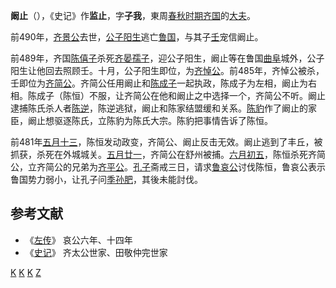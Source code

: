 {{模板:Infobox 先秦人物
|名称= 阚止
|姓=
|氏=阚
|名=止
|字=子我
|别名=
|别字=
|谥号=
|时代=春秋
|国家=[[姜齐|齐]] 
|身份=齐国右相
|出生=
|逝世=前481年
|父=
|子女=
}}

'''阚止'''（{{bd|？||前481年||catIdx=K}}），《史记》作'''监止'''，字'''子我'''，東周[[春秋时期|春秋时期]][[齐国|齐国]]的[[大夫|大夫]]。

前490年，[[齐景公|齐景公]]去世，[[齊悼公|公子阳生]]逃亡[[鲁国|鲁国]]，与其子[[齊簡公|壬]]宠信阚止。

前489年，齐国[[陳僖子|陈僖子]]杀死[[齐晏孺子|齐晏孺子]]，迎公子阳生，阚止等在鲁国[[曲阜|曲阜]]城外，公子阳生让他回去照顾壬。十月，公子阳生即位，为[[齊悼公|齐悼公]]。前485年，齐悼公被杀，壬即位为[[齐简公|齐简公]]。齐简公任用阚止和[[陈成子|陈成子]]一起执政，陈成子为左相，阚止为右相。陈成子（陈恒）不服，让齐简公在他和阚止之中选择一个，齐简公不听。阚止逮捕陈氏杀人者[[陳逆|陈逆]]，陈逆逃狱，阚止和陈家结盟缓和关系。[[田豹|陈豹]]作了阚止的家臣，阚止想驱逐陈氏，立陈豹为陈氏大宗。陈豹把事情告诉了陈恒。

前481年[[五月十三|五月十三]]，陈恒发动政变，齐简公、阚止反击无效。阚止逃到了丰丘，被抓获，杀死在外城城关。[[五月廿一|五月廿一]]，齐简公在舒州被捕。[[六月初五|六月初五]]，陈恒杀死齐简公，立齐简公的兄弟为[[齐平公|齐平公]]。[[孔子|孔子]]斋戒三日，请求[[鲁哀公|鲁哀公]]讨伐陈恒，鲁哀公表示鲁国势力弱小，让孔子问[[季康子|季孙肥]]，其後未能討伐。

==参考文献==
*《[[左传|左传]]》 哀公六年、十四年
*《[[史记|史记]]》 齐太公世家、田敬仲完世家
[[Category:齐国人|K]]
[[Category:春秋战国政治人物|K]]
[[Category:春秋人|K]]
[[Category:阚姓|Z]]